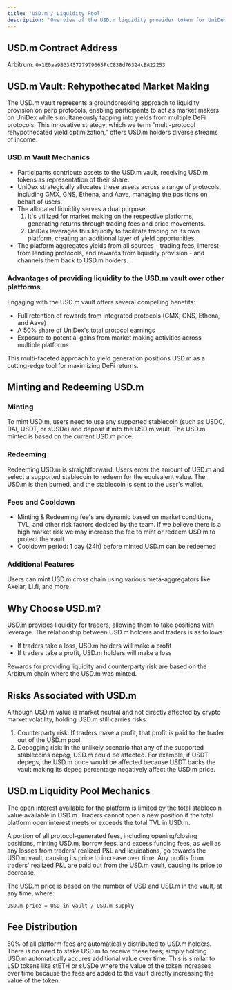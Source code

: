 ```yaml
---
title: 'USD.m / Liquidity Pool'
description: 'Overview of the USD.m liquidity provider token for UniDex'
---
```


## USD.m Contract Address

Arbitrum: `0x1E0aa9B3345727979665FcC838d76324cBA22253`

## USD.m Vault: Rehypothecated Market Making

The USD.m vault represents a groundbreaking approach to liquidity provision on perp protocols, enabling participants to act as market makers on UniDex while simultaneously tapping into yields from multiple DeFi protocols. This innovative strategy, which we term "multi-protocol rehypothecated yield optimization," offers USD.m holders diverse streams of income.

### USD.m Vault Mechanics

- Participants contribute assets to the USD.m vault, receiving USD.m tokens as representation of their share.
- UniDex strategically allocates these assets across a range of protocols, including GMX, GNS, Ethena, and Aave, managing the positions on behalf of users.
- The allocated liquidity serves a dual purpose:
   1. It's utilized for market making on the respective platforms, generating returns through trading fees and price movements.
   2. UniDex leverages this liquidity to facilitate trading on its own platform, creating an additional layer of yield opportunities.
- The platform aggregates yields from all sources - trading fees, interest from lending protocols, and rewards from liquidity provision - and channels them back to USD.m holders.

### Advantages of providing liquidity to the USD.m vault over other platforms

Engaging with the USD.m vault offers several compelling benefits:

* Full retention of rewards from integrated protocols (GMX, GNS, Ethena, and Aave)
* A 50% share of UniDex's total protocol earnings
* Exposure to potential gains from market making activities across multiple platforms

This multi-faceted approach to yield generation positions USD.m as a cutting-edge tool for maximizing DeFi returns.

## Minting and Redeeming USD.m

### Minting
To mint USD.m, users need to use any supported stablecoin (such as USDC, DAI, USDT, or sUSDe) and deposit it into the USD.m vault. The USD.m minted is based on the current USD.m price.

### Redeeming
Redeeming USD.m is straightforward. Users enter the amount of USD.m and select a supported stablecoin to redeem for the equivalent value. The USD.m is then burned, and the stablecoin is sent to the user's wallet.

### Fees and Cooldown
- Minting & Redeeming fee's are dynamic based on market conditions, TVL, and other risk factors decided by the team. If we believe there is a high market risk we may increase the fee to mint or redeem USD.m to protect the vault.
- Cooldown period: 1 day (24h) before minted USD.m can be redeemed

### Additional Features
Users can mint USD.m cross chain using various meta-aggregators like Axelar, Li.fi, and more. 

## Why Choose USD.m?

USD.m provides liquidity for traders, allowing them to take positions with leverage. The relationship between USD.m holders and traders is as follows:
- If traders take a loss, USD.m holders will make a profit
- If traders take a profit, USD.m holders will make a loss

Rewards for providing liquidity and counterparty risk are based on the Arbitrum chain where the USD.m was minted.

## Risks Associated with USD.m

Although USD.m value is market neutral and not directly affected by crypto market volatility, holding USD.m still carries risks:

1. Counterparty risk: If traders make a profit, that profit is paid to the trader out of the USD.m pool.
2. Depegging risk: In the unlikely scenario that any of the supported stablecoins depeg, USD.m could be affected. For example, if USDT depegs, the USD.m price would be affected because USDT backs the vault making its depeg percentage negatively affect the USD.m price.

## USD.m Liquidity Pool Mechanics

The open interest available for the platform is limited by the total stablecoin value available in USD.m. Traders cannot open a new position if the total platform open interest meets or exceeds the total TVL in USD.m.

A portion of all protocol-generated fees, including opening/closing positions, minting USD.m, borrow fees, and excess funding fees, as well as any losses from traders' realized P&L and liquidations, go towards the USD.m vault, causing its price to increase over time. Any profits from traders' realized P&L are paid out from the USD.m vault, causing its price to decrease.

The USD.m price is based on the number of USD and USD.m in the vault, at any time, where:

```
USD.m price = USD in vault / USD.m supply
```

## Fee Distribution

50% of all platform fees are automatically distributed to USD.m holders. There is no need to stake USD.m to receive these fees; simply holding USD.m automatically accures additional value over time. This is similar to LSD tokens like stETH or sUSDe where the value of the token increases over time because the fees are added to the vault directly increasing the value of the token.


